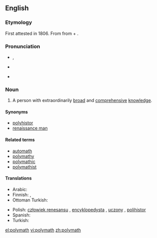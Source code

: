 {{was wotd|2008|March|1}}
{{wikipedia}}
==English==

===Etymology===
First attested in 1806.  From {{etyl|grc}} {{term|πολυμαθής||having learned much|tr=polumathēs|lang=grc|sc=polytonic}} from {{term|πολύς||much|tr=polus|lang=grc|sc=polytonic}} + {{term|μανθάνω||I learn|tr=manthanō|lang=grc|sc=polytonic}}.

===Pronunciation===
* {{a|RP}} {{IPA|/ˈpɒl.ɪ.mæθ/}}, {{SAMPA|/"pQl.I.m{T/}}
* {{a|US}} {{IPA|/ˈpɑː.li.mæθ /|/ˈpɑː.lɪ.mæθ/}}
* {{audio|en-us-polymath.ogg|Audio (US)}}

===Noun===
{{en-noun}}

# A person with extraordinarily [[broad]] and [[comprehensive]] [[knowledge]].

====Synonyms====
* [[polyhistor]]
* [[renaissance man]]

====Related terms====
* [[automath]]
* [[polymathy]]
* [[polymathic]]
* [[polymathist]]

====Translations====
{{trans-top|Person with extraordinarily broad and comprehensive knowledge}}
* Arabic: {{t-|ar||tr=allame}}
* Finnish: {{t-|fi|monitietäjä}}, {{t-|fi|polyhistori}}
* Ottoman Turkish: {{tø|ota||tr=allame}}
{{trans-mid}}
* Polish: [[człowiek renesansu]] {{m}},  [[encyklopedysta]] {{m}}, [[uczony]] {{m}}, [[polihistor]] {{m}}
* Spanish: {{t+|es|polímata|m|f}}
* Turkish: {{t+|tr|allame}}
{{trans-bottom}}

[[el:polymath]]
[[vi:polymath]]
[[zh:polymath]]